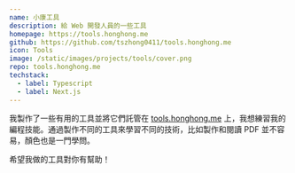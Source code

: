```yaml
---
name: 小康工具
description: 給 Web 開發人員的一些工具
homepage: https://tools.honghong.me
github: https://github.com/tszhong0411/tools.honghong.me
icon: Tools
image: /static/images/projects/tools/cover.png
repo: tools.honghong.me
techstack:
  - label: Typescript
  - label: Next.js
---
```


我製作了一些有用的工具並將它們託管在 [tools.honghong.me](https://tools.honghong.me) 上，我想練習我的編程技能。通過製作不同的工具來學習不同的技術，比如製作和閱讀 PDF 並不容易，顏色也是一門學問。

希望我做的工具對你有幫助！
